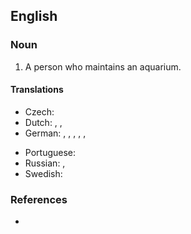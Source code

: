 ==English==

===Noun===
{{en-noun}}

# A person who maintains an aquarium.

====Translations====
{{trans-top|a person who maintains an aquarium}}
* Czech: {{t|cs|akvarista|m}}
* Dutch: {{t+|nl|aquarist|m}}, {{t|nl|aquariumhouder|m}}, {{t|nl|aquariumhoudster|f}}
* German: {{t+|de|Aquarianer|m}}, {{t|de|Aquarianerin|f}}, {{t|de|Aquarienliebhaber|m}}, {{t|de|Aquarienliebhaberin|f}}, {{t|de|Aquarist|m}}, {{t|de|Aquaristin|f}}
{{trans-mid}}
* Portuguese: {{t+|pt|aquarista|m|f}}
* Russian: {{t+|ru|аквариуми́ст|m}}, {{t+|ru|аквариуми́стка|f}}
* Swedish: {{t+|sv|akvarist|c}}
{{trans-bottom}}

===References===
* {{R:Dictionary.com}}